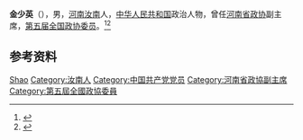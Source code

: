 {{Otheruses|other=名为金少英的其他人物|金少英}}

'''金少英'''（{{bd|1914年||1984年|}}），男，[[河南|河南]][[汝南县|汝南]]人，[[中华人民共和国|中华人民共和国]]政治人物，曾任[[河南省政协|河南省政协]]副主席，[[第五届全国政协委员|第五届全国政协委员]]。<ref>{{Cite book|title=历届全国政协委员人名辞典|author=|publisher=中国国际广播出版社|year=1996|isbn=9787507813746|location=北京|pages=286}}</ref><ref>{{Cite book|title=中华人民共和国职官志|author=何虎生, 李耀东, 向常福主编|publisher=中国社会出版社|year=2003|isbn=9787800883934|location=北京|pages=}}</ref>

== 参考资料 ==
{{reflist}}

{{中国人物小作品}}

{{Authority control}}
{{DEFAULTSORT:Jin金}}
[[Category:金姓|Shao]]
[[Category:汝南人|Category:汝南人]]
[[Category:中国共产党党员|Category:中国共产党党员]]
[[Category:河南省政協副主席|Category:河南省政協副主席]]
[[Category:第五屆全國政協委員|Category:第五屆全國政協委員]]